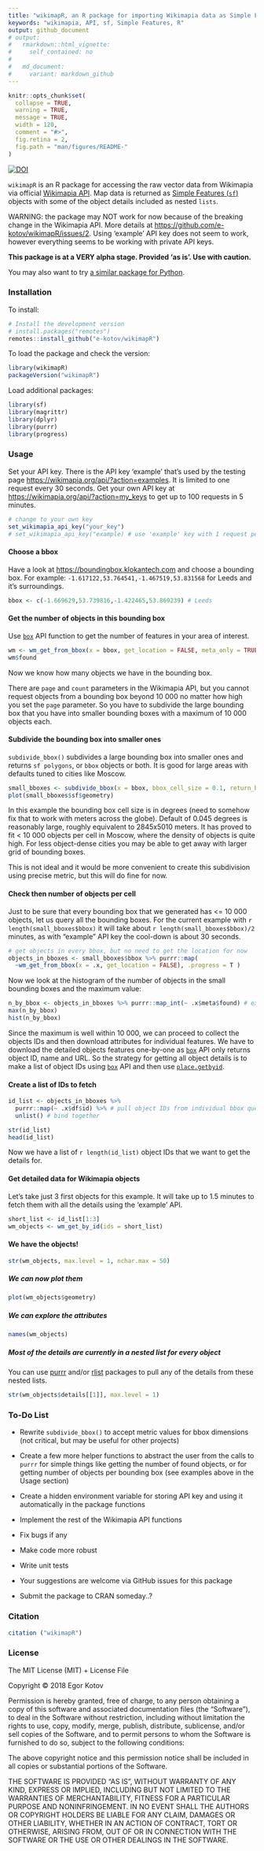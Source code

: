 ```yaml
---
title: "wikimapR, an R package for importing Wikimapia data as Simple Features via API"
keywords: "wikimapia, API, sf, Simple Features, R"
output: github_document
# output:
#   rmarkdown::html_vignette:
#     self_contained: no
# 
#   md_document:
#     variant: markdown_github
---
```


<!-- README.md is generated from README.Rmd. Please edit that file -->

```r
knitr::opts_chunk$set(
  collapse = TRUE,
  warning = TRUE,
  message = TRUE,
  width = 120,
  comment = "#>",
  fig.retina = 2,
  fig.path = "man/figures/README-"
)
```


[![DOI](https://zenodo.org/badge/161494897.svg)](https://zenodo.org/badge/latestdoi/161494897){target='_blank'}


`wikimapR` is an R package for accessing the raw vector data from Wikimapia via official [Wikimapia API](http://wikimapia.org/api){target='_blank'}. Map data is returned as
[Simple Features (`sf`)](https://cran.r-project.org/package=sf){target='_blank'} objects with some of the object details included as nested `lists`.

WARNING: the package may NOT work for now because of the breaking change in the Wikimapia API. More details at [https://github.com/e-kotov/wikimapR/issues/2](https://github.com/e-kotov/wikimapR/issues/2){target='_blank'}. Using 'example' API key does not seem to work, however everything seems to be working with private API keys.

**This package is at a VERY alpha stage. Provided 'as is'. Use with caution.**

You may also want to try [a similar package for Python](https://github.com/plandex/wikimapia-api-py){target='_blank'}.


### Installation

To install:
```r
# Install the development version
# install.packages("remotes")
remotes::install_github("e-kotov/wikimapR")
```

To load the package and check the version:
```r
library(wikimapR)
packageVersion("wikimapR")
```


Load additional packages:
```r
library(sf)
library(magrittr)
library(dplyr)
library(purrr)
library(progress)
```


### Usage

Set your API key. There is the API key 'example' that's used by the testing page [https://wikimapia.org/api/?action=examples](https://wikimapia.org/api/?action=examples){target='_blank'}. It is limited to one request every 30 seconds. Get your own API key at [https://wikimapia.org/api/?action=my_keys](https://wikimapia.org/api/?action=my_keys){target='_blank'} to get up to 100 requests in 5 minutes.

```r
# change to your own key
set_wikimapia_api_key("your_key")
# set_wikimapia_api_key("example) # use 'example' key with 1 request per 30 seconds rate limit
```

#### Choose a bbox

Have a look at [https://boundingbox.klokantech.com](https://boundingbox.klokantech.com){target='_blank'} and choose a bounding box. For example: `-1.617122,53.764541,-1.467519,53.831568` for Leeds and it's surroundings.

```r
bbox <- c(-1.669629,53.739816,-1.422465,53.869239) # Leeds
```

#### Get the number of objects in this bounding box

Use [`box`](http://wikimapia.org/api#oldbox){target='_blank'} API function to get the number of features in your area of interest.

```r
wm <- wm_get_from_bbox(x = bbox, get_location = FALSE, meta_only = TRUE)
wm$found
```

Now we know how many objects we have in the bounding box.

There are `page` and `count` parameters in the Wikimapia API, but you cannot request objects from a bounding box beyond 10 000 no matter how high you set the `page` parameter. So you have to subdivide the large bounding box that you have into smaller bounding boxes with a maximum of 10 000 objects each.

#### Subdivide the bounding box into smaller ones

`subdivide_bbox()` subdivides a large bounding box into smaller ones and returns `sf polygons`, or `bbox` objects or both. It is good for large areas with defaults tuned to cities like Moscow.

```r
small_bboxes <- subdivide_bbox(x = bbox, bbox_cell_size = 0.1, return_bbox_or_sf = "both")
plot(small_bboxes$sf$geometry)
```

In this example the bounding box cell size is in degrees (need to somehow fix that to work with meters across the globe). Default of 0.045 degrees is reasonably large, roughly equivalent to 2845x5010 meters. It has proved to fit < 10 000 objects per cell in Moscow, where the density of objects is quite high. For less object-dense cities you may be able to get away with larger grid of bounding boxes.

This is not ideal and it would be more convenient to create this subdivision using precise metric, but this will do fine for now.

#### Check then number of objects per cell

Just to be sure that every bounding box that we generated has <= 10 000 objects, let us query all the bounding boxes. For the current example with `r length(small_bboxes$bbox)` it will take about `r length(small_bboxes$bbox)/2` minutes, as with "example" API key the cool-down is about 30 seconds.

```r
# get objects in every bbox, but no need to get the location for now
objects_in_bboxes <- small_bboxes$bbox %>% purrr::map(
  ~wm_get_from_bbox(x = .x, get_location = FALSE), .progress = T )
```

Now we look at the histogram of the number of objects in the small bounding boxes and the maximum value:

```r
n_by_bbox <- objects_in_bboxes %>% purrr::map_int(~ .x$meta$found) # extract the number of found objects for every bounding box
max(n_by_bbox)
hist(n_by_bbox)
```

Since the maximum is well within 10 000, we can proceed to collect the objects IDs and then download attributes for individual features. We have to download the detailed objects features one-by-one as [`box`](http://wikimapia.org/api#oldbox){target='_blank'} API only returns object ID, name and URL. So the strategy for getting all object details is to make a list of object IDs using [`box`](http://wikimapia.org/api#oldbox){target='_blank'} API and then use [`place.getbyid`](http://wikimapia.org/api#placegetbyid){target='_blank'}.


#### Create a list of IDs to fetch

```r
id_list <- objects_in_bboxes %>%
  purrr::map(~ .x$df$id) %>% # pull object IDs from individual bbox query results data.frames
  unlist() # bind together

str(id_list)
head(id_list)
```

Now we have a list of `r length(id_list)` object IDs that we want to get the details for.

#### Get detailed data for Wikimapia objects

Let's take just 3 first objects for this example. It will take up to 1.5 minutes to fetch them with all the details using the 'example' API.

```r
short_list <- id_list[1:3]
wm_objects <- wm_get_by_id(ids = short_list)
```


#### We have the objects!

```r
str(wm_objects, max.level = 1, nchar.max = 50)
```


##### We can now plot them

```r
plot(wm_objects$geometry)
```

##### We can explore the attributes

```r
names(wm_objects)
```

##### Most of the details are currently in a nested list for every object

You can use [purrr](https://github.com/tidyverse/purrr){target='_blank'} and/or [rlist](https://github.com/renkun-ken/rlist){target='_blank'} packages to pull any of the details from these nested lists.

```r
str(wm_objects$details[[1]], max.level = 1)
```


### To-Do List

- Rewrite `subdivide_bbox()` to accept metric values for bbox dimensions (not critical, but may be useful for other projects)

- Create a few more helper functions to abstract the user from the calls to `purrr` for simple things like getting the number of found objects, or for getting number of objects per bounding box (see examples above in the Usage section)

- Create a hidden environment variable for storing API key and using it automatically in the package functions

- Implement the rest of the Wikimapia API functions

- Fix bugs if any

- Make code more robust

- Write unit tests

- Your suggestions are welcome via GitHub issues for this package

- Submit the package to CRAN someday..?

### Citation

```r
citation ("wikimapR")
```

### License

The MIT License (MIT) + License File

Copyright © 2018 Egor Kotov

Permission is hereby granted, free of charge, to any person obtaining a copy of this software and associated documentation files (the “Software”), to deal in the Software without restriction, including without limitation the rights to use, copy, modify, merge, publish, distribute, sublicense, and/or sell copies of the Software, and to permit persons to whom the Software is furnished to do so, subject to the following conditions:

The above copyright notice and this permission notice shall be included in all copies or substantial portions of the Software.

THE SOFTWARE IS PROVIDED “AS IS”, WITHOUT WARRANTY OF ANY KIND, EXPRESS OR IMPLIED, INCLUDING BUT NOT LIMITED TO THE WARRANTIES OF MERCHANTABILITY, FITNESS FOR A PARTICULAR PURPOSE AND NONINFRINGEMENT. IN NO EVENT SHALL THE AUTHORS OR COPYRIGHT HOLDERS BE LIABLE FOR ANY CLAIM, DAMAGES OR OTHER LIABILITY, WHETHER IN AN ACTION OF CONTRACT, TORT OR OTHERWISE, ARISING FROM, OUT OF OR IN CONNECTION WITH THE SOFTWARE OR THE USE OR OTHER DEALINGS IN THE SOFTWARE.

